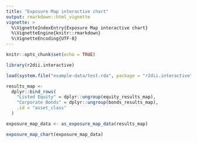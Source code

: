 ```yaml
---
title: "Exposure Map interactive chart"
output: rmarkdown::html_vignette
vignette: >
  %\VignetteIndexEntry{Exposure Map interactive chart}
  %\VignetteEngine{knitr::rmarkdown}
  %\VignetteEncoding{UTF-8}
---
```


```r
knitr::opts_chunk$set(echo = TRUE)
```

```r
library(r2dii.interactive)

load(system.file("example-data/test.rda", package = "r2dii.interactive"))

results_map <-
  dplyr::bind_rows(
    "Listed Equity" = dplyr::ungroup(equity_results_map),
    "Corporate Bonds" = dplyr::ungroup(bonds_results_map),
    .id = "asset_class"
  )

exposure_map_data <- as_exposure_map_data(results_map)

exposure_map_chart(exposure_map_data)
```
